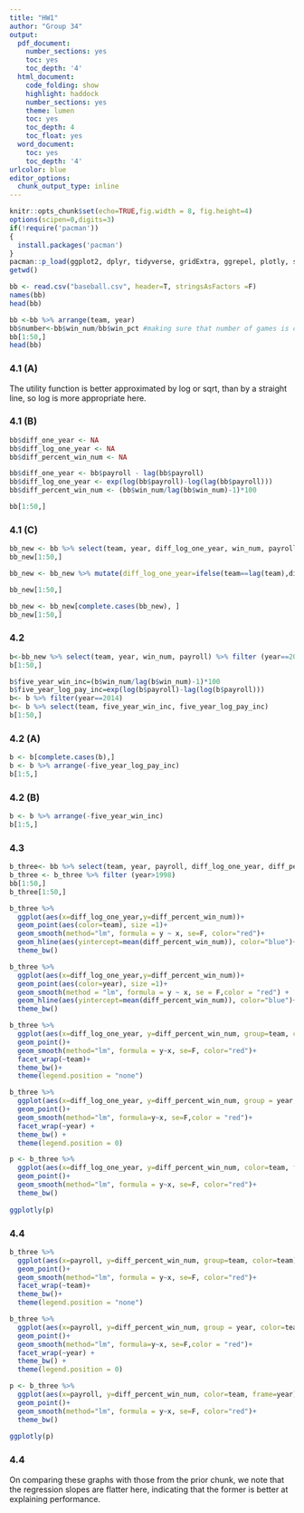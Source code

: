 ---
title: "HW1"
author: "Group 34"
output: 
  pdf_document:
    number_sections: yes
    toc: yes
    toc_depth: '4'
  html_document:
    code_folding: show
    highlight: haddock
    number_sections: yes
    theme: lumen
    toc: yes
    toc_depth: 4
    toc_float: yes
  word_document:
    toc: yes
    toc_depth: '4'
urlcolor: blue
editor_options: 
  chunk_output_type: inline
---

```{r setup, include = FALSE}
knitr::opts_chunk$set(echo=TRUE,fig.width = 8, fig.height=4)
options(scipen=0,digits=3)
if(!require('pacman'))
{
  install.packages('pacman')
}
pacman::p_load(ggplot2, dplyr, tidyverse, gridExtra, ggrepel, plotly, skimr, tidytext, readxl)
getwd()
```


```{r data wrangling, echo = FALSE, warning = FALSE}
bb <- read.csv("baseball.csv", header=T, stringsAsFactors =F)
names(bb)
head(bb)
```


```{r}
bb <-bb %>% arrange(team, year)
bb$number<-bb$win_num/bb$win_pct #making sure that number of games is constant
bb[1:50,]
head(bb)
```
### 4.1 (A)

The utility function is better approximated by log or sqrt, than by a straight line, so log is more appropriate here.


### 4.1 (B)

```{r}
bb$diff_one_year <- NA
bb$diff_log_one_year <- NA
bb$diff_percent_win_num <- NA

bb$diff_one_year <- bb$payroll - lag(bb$payroll) 
bb$diff_log_one_year <- exp(log(bb$payroll)-log(lag(bb$payroll)))
bb$diff_percent_win_num <- (bb$win_num/lag(bb$win_num)-1)*100

bb[1:50,]
```

### 4.1 (C)

```{r}

bb_new <- bb %>% select(team, year, diff_log_one_year, win_num, payroll)
bb_new[1:50,]

```


```{r}
bb_new <- bb_new %>% mutate(diff_log_one_year=ifelse(team==lag(team),diff_log_one_year,NA))

bb_new[1:50,]
```

```{r}
bb_new <- bb_new[complete.cases(bb_new), ]
bb_new[1:50,]
```

### 4.2

```{r}
b<-bb_new %>% select(team, year, win_num, payroll) %>% filter (year==2010 | year == 2014)
b[1:50,]
```

```{r}
b$five_year_win_inc=(b$win_num/lag(b$win_num)-1)*100
b$five_year_log_pay_inc=exp(log(b$payroll)-lag(log(b$payroll)))
b<- b %>% filter(year==2014)
b<- b %>% select(team, five_year_win_inc, five_year_log_pay_inc)
b[1:50,]
```

### 4.2 (A)
```{r}
b <- b[complete.cases(b),]
b <- b %>% arrange(-five_year_log_pay_inc)
b[1:5,]
```

### 4.2 (B)
```{r}
b <- b %>% arrange(-five_year_win_inc)
b[1:5,]
```
### 4.3
```{r}
b_three<- bb %>% select(team, year, payroll, diff_log_one_year, diff_percent_win_num)
b_three <- b_three %>% filter (year>1998)
bb[1:50,]
b_three[1:50,]
```
```{r}
b_three %>%
  ggplot(aes(x=diff_log_one_year,y=diff_percent_win_num))+
  geom_point(aes(color=team), size =1)+
  geom_smooth(method="lm", formula = y ~ x, se=F, color="red")+
  geom_hline(aes(yintercept=mean(diff_percent_win_num)), color="blue")+
  theme_bw()

b_three %>%
  ggplot(aes(x=diff_log_one_year,y=diff_percent_win_num))+
  geom_point(aes(color=year), size =1)+
  geom_smooth(method = "lm", formula = y ~ x, se = F,color = "red") + 
  geom_hline(aes(yintercept=mean(diff_percent_win_num)), color="blue")+
  theme_bw()
```

```{r}
b_three %>%
  ggplot(aes(x=diff_log_one_year, y=diff_percent_win_num, group=team, color=team))+
  geom_point()+
  geom_smooth(method="lm", formula = y~x, se=F, color="red")+
  facet_wrap(~team)+
  theme_bw()+
  theme(legend.position = "none")

b_three %>%
  ggplot(aes(x=diff_log_one_year, y=diff_percent_win_num, group = year, color=team)) +
  geom_point()+
  geom_smooth(method="lm", formula=y~x, se=F,color = "red")+
  facet_wrap(~year) + 
  theme_bw() +
  theme(legend.position = 0)

p <- b_three %>%
  ggplot(aes(x=diff_log_one_year, y=diff_percent_win_num, color=team, frame=year))+ theme(legend.position = 0) +
  geom_point()+
  geom_smooth(method="lm", formula = y~x, se=F, color="red")+
  theme_bw()
  
ggplotly(p)
```

### 4.4
```{r}
b_three %>%
  ggplot(aes(x=payroll, y=diff_percent_win_num, group=team, color=team))+
  geom_point()+
  geom_smooth(method="lm", formula = y~x, se=F, color="red")+
  facet_wrap(~team)+
  theme_bw()+
  theme(legend.position = "none")

b_three %>%
  ggplot(aes(x=payroll, y=diff_percent_win_num, group = year, color=team)) +
  geom_point()+
  geom_smooth(method="lm", formula=y~x, se=F,color = "red")+
  facet_wrap(~year) + 
  theme_bw() +
  theme(legend.position = 0)

p <- b_three %>%
  ggplot(aes(x=payroll, y=diff_percent_win_num, color=team, frame=year))+ theme(legend.position = 0) +
  geom_point()+
  geom_smooth(method="lm", formula = y~x, se=F, color="red")+
  theme_bw()
  
ggplotly(p)

```

### 4.4
On comparing these graphs with those from the prior chunk, we note that the regression slopes are flatter here, indicating that the former is better at explaining performance.